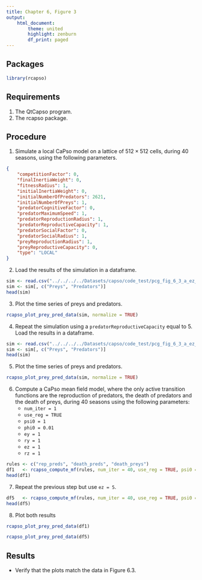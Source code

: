 ```yaml
---
title: Chapter 6, Figure 3
output:
    html_document:
        theme: united
        highlight: zenburn
        df_print: paged
---
```


## Packages
```r
library(rcapso)
```

## Requirements

1. The QtCapso program.
2. The rcapso package.

## Procedure

1. Simulate a local CaPso model on a lattice of $512 \times
   512$ cells, during 40 seasons, using the following
   parameters.
```json
{
    "competitionFactor": 0,
    "finalInertiaWeight": 0,
    "fitnessRadius": 1,
    "initialInertiaWeight": 0,
    "initialNumberOfPredators": 2621,
    "initialNumberOfPreys": 1,
    "predatorCognitiveFactor": 0,
    "predatorMaximumSpeed": 1,
    "predatorReproductionRadius": 1,
    "predatorReproductiveCapacity": 1,
    "predatorSocialFactor": 0,
    "predatorSocialRadius": 1,
    "preyReproductionRadius": 1,
    "preyReproductiveCapacity": 0,
    "type": "LOCAL"
}
```

2. Load the results of the simulation in a dataframe.
```r
sim <- read.csv("../../../../Datasets/capso/code_test/pcg_fig_6_3_a_ez_1_0_0.csv")
sim <- sim[, c("Preys", "Predators")]
head(sim)
```

3. Plot the time series of preys and predators.
```r
rcapso_plot_prey_pred_data(sim, normalize = TRUE)
```

4. Repeat the simulation using a `predatorReproductiveCapacity` equal to 5.
   Load the results in a dataframe.
```r
sim <- read.csv("../../../../Datasets/capso/code_test/pcg_fig_6_3_a_ez_5_0_0.csv")
sim <- sim[, c("Preys", "Predators")]
head(sim)
```

5. Plot the time series of preys and predators.
```r
rcapso_plot_prey_pred_data(sim, normalize = TRUE)
```

6. Compute a CaPso mean field model, where the only active transition functions
   are the reproduction of predators, the death of predators and the death of
   preys, during 40 seasons using the following parameters:
    * `num_iter = 1`
    * `use_reg = TRUE`
    * `psi0 = 1`
    * `phi0 = 0.01`
    * `ey = 1`
    * `ry = 1`
    * `ez = 1`
    * `rz = 1`

```r
rules <- c("rep_preds", "death_preds", "death_preys")
df1   <- rcapso_compute_mf(rules, num_iter = 40, use_reg = TRUE, psi0 = 1, phi0 = 0.01, ez = 1, rz = 1)
head(df1)
```

7. Repeat the previous step but use `ez = 5`.
```r
df5   <- rcapso_compute_mf(rules, num_iter = 40, use_reg = TRUE, psi0 = 1, phi0 = 0.01, ez = 5, rz = 1)
head(df5)
```

8. Plot both results
```r
rcapso_plot_prey_pred_data(df1)
```

```r
rcapso_plot_prey_pred_data(df5)
```

## Results

* Verify that the plots match the data in Figure 6.3.
